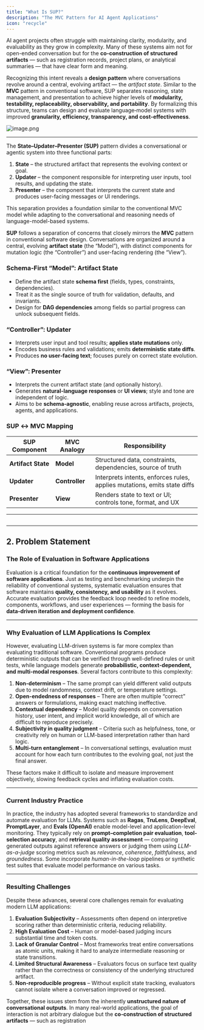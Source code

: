 ```yaml
---
title: "What Is SUP?"
description: "The MVC Pattern for AI Agent Applications"
icon: "recycle"
---
```


AI agent projects often struggle with maintaining clarity, modularity, and evaluability as they grow in complexity. Many of these systems aim not for open-ended conversation but for the **co‑construction of structured artifacts** — such as registration records, project plans, or analytical summaries — that have clear form and meaning.

Recognizing this intent reveals a **design pattern** where conversations revolve around a central, evolving artifact — the _artifact state_. Similar to the **MVC** pattern in conventional software, SUP separates reasoning, state management, and presentation to achieve higher levels of **modularity, testability, replaceability, observability, and portability**. By formalizing this structure, teams can design and evaluate language‑model systems with improved **granularity, efficiency, transparency, and cost‑effectiveness**.

![image.png](/images/image.png)

---

The **State–Updater–Presenter (SUP)** pattern divides a conversational or agentic system into three functional parts:

1. **State** – the structured artifact that represents the evolving context or goal.
2. **Updater** – the component responsible for interpreting user inputs, tool results, and updating the state.
3. **Presenter** – the component that interprets the current state and produces user-facing messages or UI renderings.

This separation provides a foundation similar to the conventional MVC model while adapting to the conversational and reasoning needs of language-model-based systems.

**SUP** follows a separation of concerns that closely mirrors the **MVC** pattern in conventional software design. Conversations are organized around a central, evolving **artifact state** (the “Model”), with distinct components for mutation logic (the “Controller”) and user-facing rendering (the “View”).

### Schema‑First “Model”: Artifact State

- Define the artifact state **schema first** (fields, types, constraints, dependencies).
- Treat it as the single source of truth for validation, defaults, and invariants.
- Design for **DAG dependencies** among fields so partial progress can unlock subsequent fields.

### “Controller”: Updater

- Interprets user input and tool results; **applies state mutations** only.
- Encodes business rules and validations; emits **deterministic state diffs**.
- Produces **no user‑facing text**; focuses purely on correct state evolution.

### “View”: Presenter

- Interprets the current artifact state (and optionally history).
- Generates **natural‑language responses** or **UI views**; style and tone are independent of logic.
- Aims to be **schema‑agnostic**, enabling reuse across artifacts, projects, agents, and applications.

### SUP ↔ MVC Mapping

| SUP Component      | MVC Analogy    | Responsibility                                                           |
| ------------------ | -------------- | ------------------------------------------------------------------------ |
| **Artifact State** | **Model**      | Structured data, constraints, dependencies, source of truth              |
| **Updater**        | **Controller** | Interprets intents, enforces rules, applies mutations, emits state diffs |
| **Presenter**      | **View**       | Renders state to text or UI; controls tone, format, and UX               |

---

## 

---

## 2. Problem Statement

### The Role of Evaluation in Software Applications

Evaluation is a critical foundation for the **continuous improvement of software applications**. Just as testing and benchmarking underpin the reliability of conventional systems, systematic evaluation ensures that software maintains **quality, consistency, and usability** as it evolves. Accurate evaluation provides the feedback loop needed to refine models, components, workflows, and user experiences — forming the basis for **data-driven iteration and deployment confidence**.

---

### Why Evaluation of LLM Applications Is Complex

However, evaluating LLM-driven systems is far more complex than evaluating traditional software. Conventional programs produce deterministic outputs that can be verified through well-defined rules or unit tests, while language models generate **probabilistic, context-dependent, and multi-modal responses**. Several factors contribute to this complexity:

1. **Non-determinism** – The same prompt can yield different valid outputs due to model randomness, context drift, or temperature settings.
2. **Open-endedness of responses** – There are often multiple “correct” answers or formulations, making exact matching ineffective.
3. **Contextual dependency** – Model quality depends on conversation history, user intent, and implicit world knowledge, all of which are difficult to reproduce precisely.
4. **Subjectivity in quality judgment** – Criteria such as helpfulness, tone, or creativity rely on human or LLM-based interpretation rather than hard logic.
5. **Multi-turn entanglement** – In conversational settings, evaluation must account for how each turn contributes to the evolving goal, not just the final answer.

These factors make it difficult to isolate and measure improvement objectively, slowing feedback cycles and inflating evaluation costs.

---

### Current Industry Practice

In practice, the industry has adopted several frameworks to standardize and automate evaluation for LLMs. Systems such as **Ragas**, **TruLens**, **DeepEval**, **PromptLayer**, and **Evals (OpenAI)** enable model-level and application-level monitoring. They typically rely on **prompt–completion pair evaluation**, **tool-selection accuracy**, and **retrieval quality assessment** — comparing generated outputs against reference answers or judging them using _LLM-as-a-judge_ scoring metrics such as _relevance_, _coherence_, _faithfulness_, and _groundedness_. Some incorporate _human-in-the-loop_ pipelines or synthetic test suites that evaluate model performance on various tasks.

---

### Resulting Challenges

Despite these advances, several core challenges remain for evaluating modern LLM applications:

1. **Evaluation Subjectivity** – Assessments often depend on interpretive scoring rather than deterministic criteria, reducing reliability.
2. **High Evaluation Cost** – Human or model-based judging incurs substantial time and token costs.
3. **Lack of Granular Control** – Most frameworks treat entire conversations as atomic units, making it hard to analyze intermediate reasoning or state transitions.
4. **Limited Structural Awareness** – Evaluators focus on surface text quality rather than the correctness or consistency of the underlying structured artifact.
5. **Non-reproducible progress** – Without explicit state tracking, evaluators cannot isolate where a conversation improved or regressed.

Together, these issues stem from the inherently **unstructured nature of conversational outputs**. In many real-world applications, the goal of interaction is not arbitrary dialogue but the **co‑construction of structured artifacts** — such as registration